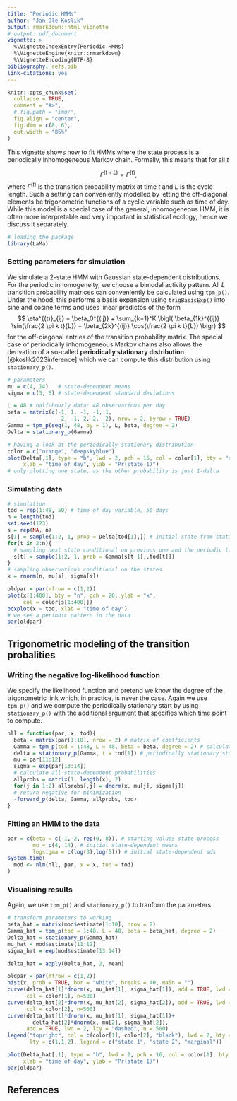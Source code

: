 ```yaml
---
title: "Periodic HMMs"
author: "Jan-Ole Koslik"
output: rmarkdown::html_vignette
# output: pdf_document
vignette: >
  %\VignetteIndexEntry{Periodic HMMs}
  %\VignetteEngine{knitr::rmarkdown}
  %\VignetteEncoding{UTF-8}
bibliography: refs.bib
link-citations: yes
---
```


```r
knitr::opts_chunk$set(
  collapse = TRUE,
  comment = "#>",
  # fig.path = "img/",
  fig.align = "center",
  fig.dim = c(8, 6),
  out.width = "85%"
)
```

This vignette shows how to fit HMMs where the state process is a periodically inhomogeneous Markov chain. Formally, this means that for all $t$

$$
\Gamma^{(t+L)} = \Gamma^{(t)},
$$
where $\Gamma^{(t)}$ is the transition probability matrix at time $t$ and $L$ is the cycle length.
Such a setting can conveniently modelled by letting the off-diagonal elements be trigonometric functions of a cyclic variable such as time of day. While this model is a special case of the general, inhomogeneous HMM, it is often more interpretable and very important in statistical ecology, hence we discuss it separately.

```r
# loading the package
library(LaMa)
```

### Setting parameters for simulation

We simulate a 2-state HMM with Gaussian state-dependent distributions. For the periodic inhomogeneity, we choose a bimodal activity pattern. All $L$ transition probability matrices can conveniently be calculated using `tpm_p()`. Under the hood, this performs a basis expansion using `trigBasisExp()` into sine and cosine terms and uses linear predictos of the form
$$
\eta^{(t)}_{ij} = \beta_0^{(ij)} + \sum_{k=1}^K \bigl( \beta_{1k}^{(ij)} \sin(\frac{2 \pi k t}{L}) + \beta_{2k}^{(ij)} \cos(\frac{2 \pi k t}{L}) \bigr)
$$
for the off-diagonal entries of the transition probability matrix.
The special case of periodically inhomogeneous Markov chains also allows the derivation of a so-called **periodically stationary distribution** [@koslik2023inference] which we can compute this distribution using `stationary_p()`.

```r
# parameters
mu = c(4, 14)   # state-dependent means
sigma = c(3, 5) # state-dependent standard deviations

L = 48 # half-hourly data: 48 observations per day
beta = matrix(c(-1, 1, -1, -1, 1,
                -2, -1, 2, 2, -2), nrow = 2, byrow = TRUE)
Gamma = tpm_p(seq(1, 48, by = 1), L, beta, degree = 2)
Delta = stationary_p(Gamma)

# having a look at the periodically stationary distribution
color = c("orange", "deepskyblue")
plot(Delta[,1], type = "b", lwd = 2, pch = 16, col = color[1], bty = "n", 
     xlab = "time of day", ylab = "Pr(state 1)")
# only plotting one state, as the other probability is just 1-delta
```

### Simulating data

```r
# simulation
tod = rep(1:48, 50) # time of day variable, 50 days
n = length(tod)
set.seed(123)
s = rep(NA, n)
s[1] = sample(1:2, 1, prob = Delta[tod[1],]) # initial state from stationary dist
for(t in 2:n){
  # sampling next state conditional on previous one and the periodic t.p.m.
  s[t] = sample(1:2, 1, prob = Gamma[s[t-1],,tod[t]])
}
# sampling observations conditional on the states
x = rnorm(n, mu[s], sigma[s])

oldpar = par(mfrow = c(1,2))
plot(x[1:400], bty = "n", pch = 20, ylab = "x", 
     col = color[s[1:400]])
boxplot(x ~ tod, xlab = "time of day")
# we see a periodic pattern in the data
par(oldpar)
```

## Trigonometric modeling of the transition probalities

### Writing the negative log-likelihood function

We specify the likelihood function and pretend we know the degree of the trigonometric link which, in practice, is never the case. Again we use `tpm_p()` and we compute the periodically stationary start by using `stationary_p()` with the additional argument that specifies which time point to compute.

```r
nll = function(par, x, tod){
  beta = matrix(par[1:10], nrow = 2) # matrix of coefficients
  Gamma = tpm_p(tod = 1:48, L = 48, beta = beta, degree = 2) # calculating all L tpms
  delta = stationary_p(Gamma, t = tod[1]) # periodically stationary start
  mu = par[11:12]
  sigma = exp(par[13:14])
  # calculate all state-dependent probabilities
  allprobs = matrix(1, length(x), 2)
  for(j in 1:2) allprobs[,j] = dnorm(x, mu[j], sigma[j])
  # return negative for minimization
  -forward_p(delta, Gamma, allprobs, tod)
}
```

### Fitting an HMM to the data

```r
par = c(beta = c(-1,-2, rep(0, 8)), # starting values state process
        mu = c(4, 14), # initial state-dependent means
        logsigma = c(log(3),log(5))) # initial state-dependent sds
system.time(
  mod <- nlm(nll, par, x = x, tod = tod)
)
```

### Visualising results

Again, we use `tpm_p()` and `stationary_p()` to tranform the parameters.
```r
# transform parameters to working
beta_hat = matrix(mod$estimate[1:10], nrow = 2)
Gamma_hat = tpm_p(tod = 1:48, L = 48, beta = beta_hat, degree = 2)
Delta_hat = stationary_p(Gamma_hat)
mu_hat = mod$estimate[11:12]
sigma_hat = exp(mod$estimate[13:14])

delta_hat = apply(Delta_hat, 2, mean)

oldpar = par(mfrow = c(1,2))
hist(x, prob = TRUE, bor = "white", breaks = 40, main = "")
curve(delta_hat[1]*dnorm(x, mu_hat[1], sigma_hat[1]), add = TRUE, lwd = 2, 
      col = color[1], n=500)
curve(delta_hat[2]*dnorm(x, mu_hat[2], sigma_hat[2]), add = TRUE, lwd = 2, 
      col = color[2], n=500)
curve(delta_hat[1]*dnorm(x, mu_hat[1], sigma_hat[1])+
        delta_hat[2]*dnorm(x, mu[2], sigma_hat[2]),
      add = TRUE, lwd = 2, lty = "dashed", n = 500)
legend("topright", col = c(color[1], color[2], "black"), lwd = 2, bty = "n",
       lty = c(1,1,2), legend = c("state 1", "state 2", "marginal"))

plot(Delta_hat[,1], type = "b", lwd = 2, pch = 16, col = color[1], bty = "n", 
     xlab = "time of day", ylab = "Pr(state 1)")
par(oldpar)
```

<!-- ## Nonparametric modeling of the transition probalities -->

<!-- `Lcpp` also makes non-parametric modeling trivially easy. Here we model the transition probabilities using cyclic P-splines similar to @feldmann2023. We do so in first calculating the design matrix using `mgcv` which we can easily be handled by `tpm_p()`. -->

<!-- ### Building the cyclic spline design matrix -->

<!-- ```{r cSpline} -->
<!-- nk = 8 # number of basis functions -->
<!-- tod = 1:48 -->
<!-- L = 48 -->
<!-- k = L * 0:nk / nk # equidistant knots -->
<!-- Z = mgcv::cSplineDes(tod, k) ## cyclic spline design matrix -->

<!-- # plotting the B-Spline basis functions -->
<!-- plot(Z[,1], type = "l", lwd = 2, col = 1, bty = "n", -->
<!--      xlab = "time of day", ylab = "basis functions", ylim = c(0,0.8)) -->
<!-- for(i in 2:nk){ -->
<!--   lines(Z[,i], lwd = 2, col = i) -->
<!-- }  -->
<!-- ``` -->

<!-- ### Writing the negative log-likelihood function -->

<!-- We only need to make small changes to the likelihood function. Most importantly we use `tpm_p()` with the additional argument `Z`, which allows using a bespoke design matrix. In general, a penalty for the curvature should also be added, which is done in the last lines. -->

<!-- ```{r mllk2} -->
<!-- mllk_np = function(theta.star, x, z, Z, lambda){ -->
<!--   beta = matrix(theta.star[1:(2+2*nk)], nrow = 2) # nk params per off-diagonal element -->
<!--   Gamma = tpm_p(tod = 1:48, L = 48, beta = beta, Z = Z) # calculating all L tpms -->
<!--   delta = stationary_p(Gamma, t = z[1]) # periodically stationary HMM -->
<!--   mu = theta.star[2+2*nk + 1:2] -->
<!--   sigma = exp(theta.star[2+2*nk + 2 + 1:2]) -->
<!--   # calculate all state-dependent probabilities -->
<!--   allprobs = matrix(1, length(x), 2) -->
<!--   for(j in 1:2){ allprobs[,j] = stats::dnorm(x, mu[j], sigma[j]) } -->
<!--   # return negative for minimization -->
<!--   l = forward_p(delta, Gamma, allprobs, z) -->
<!--   # penalize curvature -->
<!--   penalty = sum(diff(beta[1,-1], differences = 2)^2)+ -->
<!--     sum(diff(beta[2,-1], differences = 2)^2) -->
<!--   return(-l + lambda*penalty) -->
<!-- } -->
<!-- ``` -->

<!-- ### Fitting a non-parametric HMM -->

<!-- ```{r model2, warning=FALSE} -->
<!-- theta.star = c(-1,-2, rep(0, 2*nk), # starting values state process -->
<!--                4, 14 ,log(3),log(5)) # starting values state-dependent process -->
<!-- s = Sys.time() -->
<!-- mod_np = nlm(mllk_np, theta.star, x = x, z = z, Z = Z, lambda = 0) -->
<!-- # in this case we don't seem to need a lot of penalization -->
<!-- Sys.time()-s -->
<!-- ``` -->

<!-- The model fit is still quite fast for non-parametric modeling. -->

<!-- ### Visualizing results -->

<!-- Again, we use `tpm_p()` and `stationary_p()` to tranform the unconstraint parameters to working parameters. -->

<!-- ```{r visualization2} -->
<!-- # transform parameters to working -->
<!-- beta_hat_np = matrix(mod_np$estimate[1:(2+2*nk)], nrow = 2) -->
<!-- Gamma_hat_np = tpm_p(tod = 1:48, L = 48, beta = beta_hat_np, Z = Z) -->
<!-- Delta_hat_np = stationary_p(Gamma_hat_np) -->

<!-- # comparing the two fits -->
<!-- plot(Delta_hat_np[,1], type = "l", lwd = 3, col = "purple", bty = "n",  -->
<!--      xlab = "time of day", ylab = "Pr(state 1)") -->
<!-- # parametric fit -->
<!-- lines(Delta_hat[,1], lwd = 3, col = color[1]) -->
<!-- ``` -->

## References